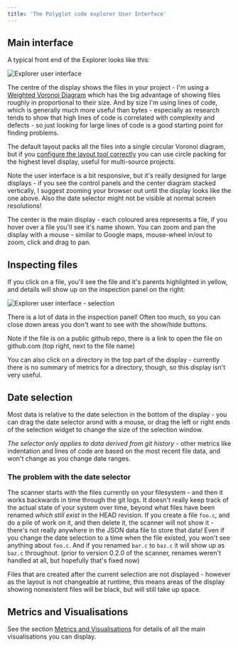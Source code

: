 ```yaml
---
title: 'The Polyglot code explorer User Interface'
---
```


## Main interface

A typical front end of the Explorer looks like this:

![Explorer user interface](../../images/ui_guide/Main_UI.png)

The centre of the display shows the files in your project - I'm using a [Weighted Voronoi Diagram](https://en.wikipedia.org/wiki/Weighted_Voronoi_diagram) which has the big advantage of showing files roughly in proportional to their size.  And by size I'm using lines of code, which is generally much more useful than bytes - especially as research tends to show that high lines of code is correlated with complexity and defects - so just looking for large lines of code is a good starting point for finding problems.

The default layout packs all the files into a single circular Voronoi diagram, but if you [configure the layout tool correctly](tools/layout/howto) you can use circle packing for the highest level display, useful for multi-source projects.

Note the user interface is a bit responsive, but it's really designed for large displays - if you see the control panels and the center diagram stacked vertically, I suggest zooming your browser out until the display looks like the one above.  Also the date selector might not be visible at normal screen resolutions!

The center is the main display - each coloured area represents a file, if you hover over a file you'll see it's name shown.  You can zoom and pan the display with a mouse - similar to Google maps, mouse-wheel in/out to zoom, click and drag to pan.

## Inspecting files

If you click on a file, you'll see the file and it's parents highlighted in yellow, and details will show up on the inspection panel on the right:

![Explorer user interface - selection](../../images/ui_guide/Selection.png)

There is a lot of data in the inspection panel!  Often too much, so you can close down areas you don't want to see with the show/hide buttons.

Note if the file is on a public github repo, there is a link to open the file on github.com (top right, next to the file name)

You can also click on a directory in the top part of the display - currently there is no summary of metrics for a directory, though, so this display isn't very useful.

## Date selection

Most data is relative to the date selection in the bottom of the display - you can drag the date selector arond with a mouse, or drag the left or right ends of the selection widget to change the size of the selection window.

_The selector only applies to data derived from git history_ - other metrics like indentation and lines of code are based on the most recent file data, and won't change as you change date ranges.

### The problem with the date selector

The scanner starts with the files currently on your filesystem - and then it works backwards in time through the git logs.  It doesn't really keep track of the actual state of your system over time, beyond what files have been renamed _which still exist_ in the HEAD revision.  If you create a file `foo.c`, and do a pile of work on it, and then delete it, the scanner will not show it - there's not really anywhere in the JSON data file to store that data! Even if you change the date selection to a time when the file existed, you won't see anything about `foo.c`.  And if you renamed `bar.c` to `baz.c` it will show up as `baz.c` throughout.  (prior to version 0.2.0 of the scanner, renames weren't handled at all, but hopefully that's fixed now)

Files that are created after the current selection are not displayed - however as the layout is not changeable at runtime, this means areas of the display showing nonexistent files will be black, but will still take up space.

## Metrics and Visualisations

See the section [Metrics and Visualisations](/metrics/overview) for details of all the main visualisations you can display.

